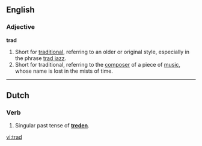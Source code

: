 ==English==

===Adjective===
'''trad'''

# Short for [[traditional]], referring to an older or original style, especially in the phrase [[trad jazz]].
# Short for traditional, referring to the [[composer]] of a piece of [[music]], whose name is lost in the mists of time.

----

==Dutch==
===Verb===
{{infl|nl|verb|cat=verb forms}}
# Singular past tense of '''[[treden]]'''.

[[vi:trad]]